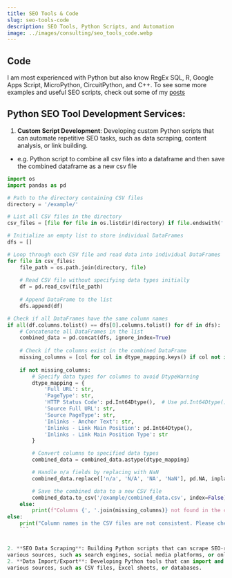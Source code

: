 ```yaml
---
title: SEO Tools & Code
slug: seo-tools-code
description: SEO Tools, Python Scripts, and Automation
image: ../images/consulting/seo_tools_code.webp
---
```



## Code 
I am most experienced with Python but also know RegEx SQL, R, Google Apps Script, MicroPython, CircuitPython, and C++. 
To see some more examples and useful SEO scripts, check out some of my
<a href='/writing'>posts</a>


## Python SEO Tool Development Services:

1. **Custom Script Development**: Developing custom Python scripts that can automate
repetitive SEO tasks, such as data scraping, content analysis, or link building.

- e.g. Python script to combine all csv files into a dataframe and then save the
combined dataframe as a new csv file
```python
import os
import pandas as pd

# Path to the directory containing CSV files
directory = '/example/'

# List all CSV files in the directory
csv_files = [file for file in os.listdir(directory) if file.endswith('.csv')]

# Initialize an empty list to store individual DataFrames
dfs = []

# Loop through each CSV file and read data into individual DataFrames
for file in csv_files:
    file_path = os.path.join(directory, file)
    
    # Read CSV file without specifying data types initially
    df = pd.read_csv(file_path)
    
    # Append DataFrame to the list
    dfs.append(df)

# Check if all DataFrames have the same column names
if all(df.columns.tolist() == dfs[0].columns.tolist() for df in dfs):
    # Concatenate all DataFrames in the list
    combined_data = pd.concat(dfs, ignore_index=True)
    
    # Check if the columns exist in the combined DataFrame
    missing_columns = [col for col in dtype_mapping.keys() if col not in combined_data.columns]
    
    if not missing_columns:
        # Specify data types for columns to avoid DtypeWarning
        dtype_mapping = {
            'Full URL': str,
            'PageType': str,
            'HTTP Status Code': pd.Int64Dtype(),  # Use pd.Int64Dtype() for nullable integers
            'Source Full URL': str,
            'Source PageType': str,
            'Inlinks - Anchor Text': str,
            'Inlinks - Link Main Position': pd.Int64Dtype(),
            'Inlinks - Link Main Position Type': str
        }

        # Convert columns to specified data types
        combined_data = combined_data.astype(dtype_mapping)

        # Handle n/a fields by replacing with NaN
        combined_data.replace(['n/a', 'N/A', 'NA', 'NaN'], pd.NA, inplace=True)

        # Save the combined data to a new CSV file
        combined_data.to_csv('/example/combined_data.csv', index=False)
    else:
        print(f"Columns {', '.join(missing_columns)} not found in the combined DataFrame.")
else:
    print("Column names in the CSV files are not consistent. Please check and try again.")
    ```


2. **SEO Data Scraping**: Building Python scripts that can scrape SEO-related data from
various sources, such as search engines, social media platforms, or online directories.
2. **Data Import/Export**: Developing Python tools that can import and export data from
various sources, such as CSV files, Excel sheets, or databases.
